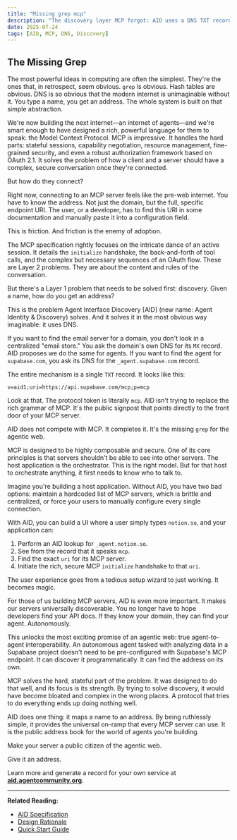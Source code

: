 ```yaml
---
title: "Missing grep mcp"
description: "The discovery layer MCP forgot: AID uses a DNS TXT record to map domains to MCP endpoints so hosts can auto-connect."
date: 2025-07-24
tags: [AID, MCP, DNS, Discovery]
---
```


## The Missing Grep

The most powerful ideas in computing are often the simplest. They're the ones that, in retrospect, seem obvious. `grep` is obvious. Hash tables are obvious. DNS is so obvious that the modern internet is unimaginable without it. You type a name, you get an address. The whole system is built on that simple abstraction.

We're now building the next internet—an internet of agents—and we're smart enough to have designed a rich, powerful language for them to speak: the Model Context Protocol. MCP is impressive. It handles the hard parts: stateful sessions, capability negotiation, resource management, fine-grained security, and even a robust authorization framework based on OAuth 2.1. It solves the problem of how a client and a server should have a complex, secure conversation once they're connected.

But how do they connect?

Right now, connecting to an MCP server feels like the pre-web internet. You have to know the address. Not just the domain, but the full, specific endpoint URI. The user, or a developer, has to find this URI in some documentation and manually paste it into a configuration field.

This is friction. And friction is the enemy of adoption.

The MCP specification rightly focuses on the intricate dance of an active session. It details the `initialize` handshake, the back-and-forth of tool calls, and the complex but necessary sequences of an OAuth flow. These are Layer 2 problems. They are about the content and rules of the conversation.

But there's a Layer 1 problem that needs to be solved first: discovery. Given a name, how do you get an address?

This is the problem Agent Interface Discovery [AID] (new name: Agent Identity & Discovery) solves. And it solves it in the most obvious way imaginable: it uses DNS.

If you want to find the email server for a domain, you don't look in a centralized "email store." You ask the domain's own DNS for its `MX` record. AID proposes we do the same for agents. If you want to find the agent for `supabase.com`, you ask its DNS for the `_agent.supabase.com` record.

The entire mechanism is a single `TXT` record. It looks like this:

`v=aid1;uri=https://api.supabase.com/mcp;p=mcp`

Look at that. The protocol token is literally `mcp`. AID isn't trying to replace the rich grammar of MCP. It's the public signpost that points directly to the front door of your MCP server.

AID does not compete with MCP. It completes it. It's the missing `grep` for the agentic web.

MCP is designed to be highly composable and secure. One of its core principles is that servers shouldn't be able to see into other servers. The host application is the orchestrator. This is the right model. But for that host to orchestrate anything, it first needs to know who to talk to.

Imagine you're building a host application. Without AID, you have two bad options: maintain a hardcoded list of MCP servers, which is brittle and centralized, or force your users to manually configure every single connection.

With AID, you can build a UI where a user simply types `notion.so`, and your application can:

1.  Perform an AID lookup for `_agent.notion.so`.
2.  See from the record that it speaks `mcp`.
3.  Find the exact `uri` for its MCP server.
4.  Initiate the rich, secure MCP `initialize` handshake to that `uri`.

The user experience goes from a tedious setup wizard to just working. It becomes magic.

For those of us building MCP servers, AID is even more important. It makes our servers universally discoverable. You no longer have to hope developers find your API docs. If they know your domain, they can find your agent. Autonomously.

This unlocks the most exciting promise of an agentic web: true agent-to-agent interoperability. An autonomous agent tasked with analyzing data in a Supabase project doesn't need to be pre-configured with Supabase's MCP endpoint. It can discover it programmatically. It can find the address on its own.

MCP solves the hard, stateful part of the problem. It was designed to do that well, and its focus is its strength. By trying to solve discovery, it would have become bloated and complex in the wrong places. A protocol that tries to do everything ends up doing nothing well.

AID does one thing: it maps a name to an address. By being ruthlessly simple, it provides the universal on-ramp that every MCP server can use. It is the public address book for the world of agents you're building.

Make your server a public citizen of the agentic web.

Give it an address.

Learn more and generate a record for your own service at [**aid.agentcommunity.org**](https://aid.agentcommunity.org).

---

**Related Reading:**

- [AID Specification](../specification.md)
- [Design Rationale](../rationale.md)
- [Quick Start Guide](../quickstart/index.md)
